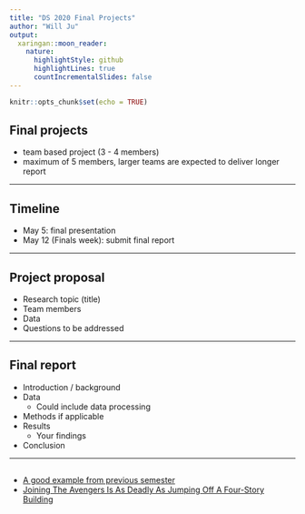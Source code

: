 ```yaml
---
title: "DS 2020 Final Projects"
author: "Will Ju"
output:
  xaringan::moon_reader:
    nature:
      highlightStyle: github
      highlightLines: true
      countIncrementalSlides: false
---
```


```r
knitr::opts_chunk$set(echo = TRUE)
```

## Final projects

-   team based project (3 - 4 members)
-   maximum of 5 members, larger teams are expected to deliver longer report

---

## Timeline

-   May 5: final presentation
-   May 12 (Finals week): submit final report

---

## Project proposal

-   Research topic (title)
-   Team members
-   Data
-   Questions to be addressed

---

## Final report

-   Introduction / background
-   Data
    -   Could include data processing
-   Methods if applicable
-   Results
    -   Your findings
-   Conclusion

---

## 

-   [A good example from previous semester](https://github.com/BraedenCollings/Final-Project-DS202)
-   [Joining The Avengers Is As Deadly As Jumping Off A Four-Story Building
](https://fivethirtyeight.com/features/avengers-death-comics-age-of-ultron/)











